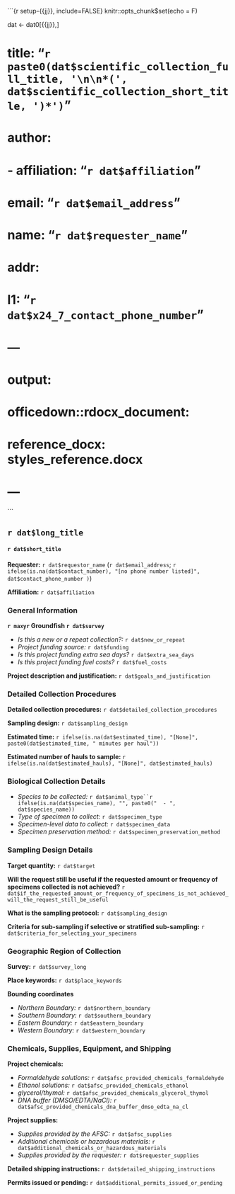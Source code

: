 
```{r setup-{{jj}}, include=FALSE}
knitr::opts_chunk$set(echo = F)

dat <- dat0[{{jj}},]

# title: "`r paste0(dat$scientific_collection_full_title, '\n\n*(', dat$scientific_collection_short_title, ')*')`"
# author: 
# - affiliation: "`r dat$affiliation`"
#   email: "`r dat$email_address`"
#   name: "`r dat$requester_name`"
# addr: 
#   l1: "`r dat$x24_7_contact_phone_number`"
 
#  ---
# output: 
#   officedown::rdocx_document: 
#       reference_docx: styles_reference.docx
# ---
```

## `r dat$long_title `

#### `r dat$short_title `

**Requester:** `r dat$requestor_name` (`r dat$email_address`; `r ifelse(is.na(dat$contact_number), "[no phone number listed]", dat$contact_phone_number ) `)

**Affiliation:** `r dat$affiliation`

### General Information

**`r maxyr` Groundfish `r dat$survey `**

 * *Is this a new or a repeat collection?:* `r dat$new_or_repeat `
 * *Project funding source:* `r dat$funding `
 * *Is this project funding extra sea days?* `r dat$extra_sea_days `
 * *Is this project funding fuel costs?* `r dat$fuel_costs `

**Project description and justification:** `r dat$goals_and_justification`

### Detailed Collection Procedures

**Detailed collection procedures:** `r dat$detailed_collection_procedures`

**Sampling design:** `r dat$sampling_design`

**Estimated time:** `r ifelse(is.na(dat$estimated_time), "[None]", paste0(dat$estimated_time, " minutes per haul"))`

**Estimated number of hauls to sample: ** `r ifelse(is.na(dat$estimated_hauls), "[None]", dat$estimated_hauls)`

### Biological Collection Details

 * *Species to be collected:* `r dat$animal_type``r ifelse(is.na(dat$species_name), "", paste0("  - ", dat$species_name))`
 * *Type of specimen to collect:* `r dat$specimen_type`
 * *Specimen-level data to collect:* `r dat$specimen_data`
 * *Specimen preservation method:* `r dat$specimen_preservation_method`

### Sampling Design Details

**Target quantity:** `r dat$target `

**Will the request still be useful if the requested amount or frequency of specimens collected is not achieved?** `r dat$if_the_requested_amount_or_frequency_of_specimens_is_not_achieved_will_the_request_still_be_useful `

**What is the sampling protocol:** `r dat$sampling_design`

**Criteria for sub-sampling if selective or stratified sub-sampling:** `r dat$criteria_for_selecting_your_specimens`

### Geographic Region of Collection

**Survey:** `r dat$survey_long`

**Place keywords:** `r dat$place_keywords`

**Bounding coordinates**

 * *Northern Boundary:* `r dat$northern_boundary`
 * *Southern Boundary:* `r dat$southern_boundary`
 * *Eastern Boundary:* `r dat$eastern_boundary`
 * *Western Boundary:* `r dat$western_boundary`

### Chemicals, Supplies, Equipment, and Shipping

**Project chemicals:**  

 * *Formaldehyde solutions:* `r dat$afsc_provided_chemicals_formaldehyde `
 * *Ethanol solutions:* `r dat$afsc_provided_chemicals_ethanol `
 * *glycerol/thymol:* `r dat$afsc_provided_chemicals_glycerol_thymol `
 * *DNA buffer (DMSO/EDTA/NaCl):* `r dat$afsc_provided_chemicals_dna_buffer_dmso_edta_na_cl `

**Project supplies:** 

 * *Supplies provided by the AFSC:* `r dat$afsc_supplies `
 * *Additional chemicals or hazardous materials:* `r dat$additional_chemicals_or_hazardous_materials`
 * *Supplies provided by the requester:* `r dat$requester_supplies ` 

**Detailed shipping instructions:** `r dat$detailed_shipping_instructions `

**Permits issued or pending:** `r dat$additional_permits_issued_or_pending `

\newpage
